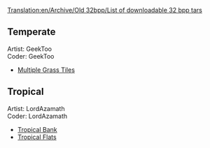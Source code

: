 [[Translation:en/Archive/Old 32bpp/List of downloadable 32 bpp tars]]
== Temperate ==
Artist: GeekToo <br />
Coder: GeekToo
* [http://www.tt-forums.net/viewtopic.php?p=625408#p625408 Multiple Grass Tiles]

== Tropical ==
Artist: LordAzamath<br />
Coder: LordAzamath
* [http://www.tt-forums.net/viewtopic.php?p=612554#p612554 Tropical Bank]
* [http://www.tt-forums.net/viewtopic.php?p=626531#p626531 Tropical Flats]